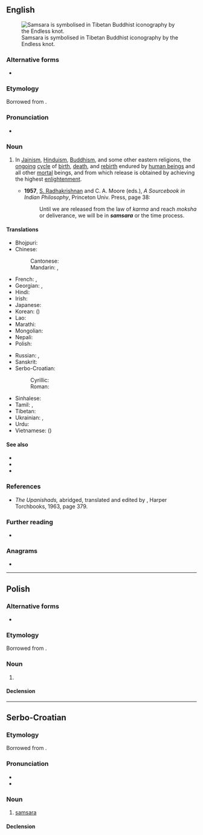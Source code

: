 {{also|saṃsāra}}
==English==
{{wikipedia}}
[[File:EndlessKnot03d.png|thumb|right|Samsara is symbolised in Tibetan Buddhist iconography by the Endless knot.]]

===Alternative forms===
* {{l|en|saṃsāra}}

===Etymology===
Borrowed from {{bor|en|sa|संसार}}.

===Pronunciation===
* {{a|GA}} {{IPA|en|/sʌmˈsɑɹə/}}

===Noun===
{{en-noun|~}}

# {{lb|en|philosophy|religion}} In [[Jainism]], [[Hinduism]], [[Buddhism]], and some other eastern religions, the [[ongoing]] [[cycle]] of [[birth]], [[death]], and [[rebirth]] endured by [[human being]]s and all other [[mortal]] beings, and from which release is obtained by achieving the highest [[enlightenment]].
#* '''1957''', [[w:Sarvepalli_Radhakrishnan|S. Radhakrishnan]] and C. A. Moore (eds.), ''A Sourcebook in Indian Philosophy'', Princeton Univ. Press, page 38:
#*: Until we are released from the law of ''karma'' and reach ''moksha'' or deliverance, we will be in '''''samsara''''' or the time process.

====Translations====
{{trans-top|cycle of reincarnation}}
* Bhojpuri: {{t|bho|संसार}}
* Chinese:
*: Cantonese: {{t|yue|輪迴|tr=leon4 wui4}}
*: Mandarin: {{t+|cmn|輪迴}}, {{t+|cmn|轮回|tr=lúnhuí}}
* French: {{t+|fr|samsara|m}}, {{t+|fr|samsâra|m}}
* Georgian: {{t|ka|სამსარა}}, {{t|ka|სანსარა}}
* Hindi: {{t+|hi|संसार}}
* Irish: {{t|ga|samsara|m}}
* Japanese: {{t+|ja|輪廻|tr=rinne}}
* Korean: {{t+|ko|윤회}} ({{t|ko|輪迴|sc=Hani}})
* Lao: {{t|lo|ສັງສາລະວັດ}}
* Marathi: {{t|mr|संसार}}
* Mongolian: {{t+|mn|сансар}}
* Nepali: {{t|ne|संसार}}
* Polish: {{t+|pl|samsara|f}}
{{trans-mid}}
* Russian: {{t+|ru|санса́ра|f}}, {{t+|ru|самса́ра|f}}
* Sanskrit: {{t+|sa|संसार}}
* Serbo-Croatian:
*: Cyrillic: {{t|sh|самса̀ра|f}}
*: Roman: {{t+|sh|samsàra|f}}
* Sinhalese: {{t|si|සංසාරය}}
* Tamil: {{t+|ta|சம்சாரம்}}, {{t|ta|பிறவிச்சுழற்சி}}
* Tibetan: {{t|bo|འཁོར་བ།}}
* Ukrainian: {{t|uk|санса́ра|f}}, {{t|uk|самса́ра|f}}
* Urdu: {{t|ur|سنسار|tr=sansār}}
* Vietnamese: {{t+|vi|luân hồi}} ({{t|vi|輪迴|sc=Hani}})
{{trans-bottom}}

====See also====
* {{l|en|reincarnation}}
* {{l|en|metempsychosis}}
* {{l|en|transmigration}}

===References===
* ''The Upanishads,'' abridged, translated and edited by {{w|Swami Nikhilananda}}, Harper Torchbooks, 1963, page 379.

===Further reading===
* {{R:OneLook}}

===Anagrams===
* {{anagrams|en|a=aaamrss|asramas|assamar|samaras}}

----

==Polish==

===Alternative forms===
* {{l|pl|sansara}}

===Etymology===
Borrowed from {{bor|pl|sa|संसार}}.

===Noun===
{{pl-noun|f}}

# {{lb|pl|philosophy|religion}} {{l|en|samsara}}

====Declension====
{{pl-decl-noun-f}}

----

==Serbo-Croatian==

===Etymology===
Borrowed from {{bor|sh|sa|संसार}}.

===Pronunciation===
* {{IPA|sh|/samsǎra/}}
* {{hyphenation|sh|sam|sa|ra}}

===Noun===
{{sh-noun|g=f|head=samsàra}}

# {{lb|sh|uncountable}} [[#English|samsara]]

====Declension====
{{sh-decl-noun-unc
|samsara
|samsare
|samsari
|samsaru
|samsaro
|samsari
|samsarom
}}